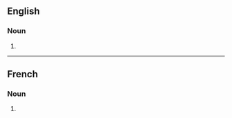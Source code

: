 ==English==

===Noun===
{{head|en|noun plural form}}

# {{plural of|samovar|lang=en}}

----

==French==

===Noun===
{{head|fr|noun plural form|g=?}}

# {{plural of|samovar|lang=fr}}